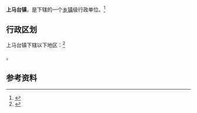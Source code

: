 {{中国乡级行政区|12/01/14/117/000}}

'''上马台镇'''，是{{PRC admin/fullname|12/01/14/117/000|3}}下辖的一个[[乡镇|乡镇]]级行政单位。<ref>{{PRC admin/ref sgc|{{PRC admin/parent|12/01/14/117/000}}}}</ref>

== 行政区划 ==

上马台镇下辖以下地区：<ref>{{PRC admin/ref sgc|12/01/14/117/000}}</ref>

{{PRC admin/children|12/01/14/117/000}}。

== 参考资料 ==

{{reflist}}

{{行政区划小作品}}
{{PRC admin/navcat|12/01/14/117/000}}